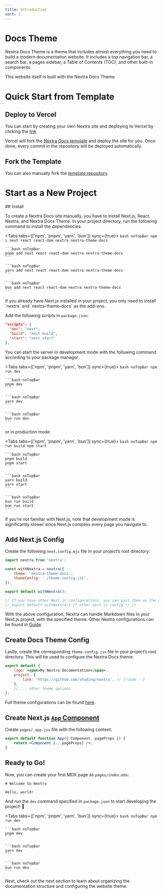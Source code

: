 ```yaml
---
title: Introduction
sort: 2
---
```


# Docs Theme

Nextra Docs Theme is a theme that includes almost everything you need to build a modern documentation website. It includes a top navigation bar, a search bar, a pages sidebar, a Table of Contents (TOC), and other built-in components.

This website itself is built with the Nextra Docs Theme.

# Quick Start from Template

## Deploy to Vercel

You can start by creating your own Nextra site and deploying to Vercel by clicking the [link](https://vercel.com/new/clone?s=https%3A%2F%2Fgithub.com%2Fshuding%2Fnextra-docs-template&showOptionalTeamCreation=false)

Vercel will fork the [Nextra Docs template](https://github.com/shuding/nextra-docs-template) and deploy the site for you. Once done, every commit in the repository will be deployed automatically.

## Fork the Template

You can also manually fork the [template repository](https://github.com/shuding/nextra-docs-template).

# Start as a New Project

<Timeline>
## Install

To create a Nextra Docs site manually, you have to install Next.js, React, Nextra, and Nextra Docs Theme. In your project directory, run the following command to install the dependencies:

<Tabs tabs={['npm', 'pnpm', 'yarn', 'bun']} sync={true}>
    ```bash noTopBar
    npm i next react react-dom nextra nextra-theme-docs
    ```

    ```bash noTopBar
    pnpm add next react react-dom nextra nextra-theme-docs
    ```

    ```bash noTopBar
    yarn add next react react-dom nextra nextra-theme-docs
    ```

    ```bash noTopBar
    bun add next react react-dom nextra nextra-theme-docs
    ```

</Tabs>

<Alerts variant='warning'>
    If you already have Next.js installed in your project, you only need to install `nextra` and `nextra-theme-docs` as
    the add-ons.
</Alerts>

Add the following scripts in `package.json`:

```json name='package.json'
"scripts": {
  "dev": "next",
  "build": "next build",
  "start": "next start"
},
```

You can start the server in development mode with the following command according to your package manager:

<Tabs tabs={['npm', 'pnpm', 'yarn', 'bun']} sync={true}>
    ```bash noTopBar
    npm run dev
    ```

    ```bash noTopBar
    pnpm dev
    ```

    ```bash noTopBar
    yarn dev
    ```

    ```bash noTopBar
    bun run dev
    ```

</Tabs>

or in production mode:

<Tabs tabs={['npm', 'pnpm', 'yarn', 'bun']} sync={true}>
    ```bash noTopBar
    npm run build
    npm start
    ```

    ```bash noTopBar
    pnpm build
    pnpm start
    ```

    ```bash noTopBar
    yarn build
    yarn start
    ```

    ```bash noTopBar
    bun run build
    bun run start
    ```

</Tabs>

<Alerts variant='warning'>
    If you’re not familiar with Next.js, note that development mode is significantly slower since Next.js compiles every
    page you navigate to.
</Alerts>

## Add Next.js Config

Create the following `next.config.mjs` file in your project’s root directory:

```js name='next.config.mjs'
import nextra from 'nextra';

const withNextra = nextra({
    theme: 'nextra-theme-docs',
    themeConfig: './theme.config.jsx',
});

export default withNextra();

// If you have other Next.js configurations, you can pass them as the parameter:
// export default withNextra({ /* other next.js config */ })
```

With the above configuration, Nextra can handle Markdown files in your Next.js project, with the specified theme. Other Nextra configurations can be found in [Guide](https://nextra.site/docs/guide).

## Create Docs Theme Config

Lastly, create the corresponding `theme.config.jsx` file in your project’s root directory. This will be used to configure the Nextra Docs theme:

```jsx name='theme.config.jsx'
export default {
    logo: <span>My Nextra Documentation</span>,
    project: {
        link: 'https://github.com/shuding/nextra', // [!code --]
    },
    // ... other theme options
};
```

Full theme configurations can be found [here](https://nextra.site/docs/docs-theme/theme-configuration).

## Create Next.js [`App` Component](https://nextjs.org/docs/pages/building-your-application/routing/custom-app)

Create `pages/_app.jsx` file with the following content:

```jsx name='pages/_app.jsx'
export default function App({ Component, pageProps }) {
    return <Component {...pageProps} />;
}
```

## Ready to Go!

Now, you can create your first MDX page as `pages/index.mdx`:

```mdx name='pages/index.mdx'
# Welcome to Nextra

Hello, world!
```

And run the `dev` command specified in `package.json` to start developing the project! 🎉

<Tabs tabs={['npm', 'pnpm', 'yarn', 'bun']} sync={true}>
    ```bash noTopBar
    npm run dev
    ```

    ```bash noTopBar
    pnpm dev
    ```

    ```bash noTopBar
    yarn dev
    ```

    ```bash noTopBar
    bun run dev
    ```

</Tabs>

</Timeline>

Next, check out the next section to learn about organizing the documentation structure and configuring the website theme:
